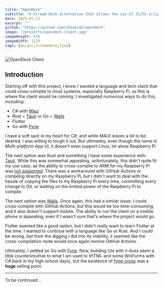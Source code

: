 ```yaml
---
title: "OpenDeck"
subtitle: "A Stream Deck alternative that allows the use of JS/TS scripting via Bun."
date: 2025-01-13
excerpt: ""
github: "https://github.com/ibanks42/opendeck"
image: "/projects/opendeck-client.jpg"
imageHeight: 439
imageWidth: 1129
tags: [go,gui,streamdeck,fyne]
---
```



![OpenDeck Client](@/assets/opendeck-client.jpg)

## Introduction

Starting off with this project, I knew I wanted a language and tech stack that
could cross-compile to most systems, especially Raspberry Pi, as this is where
the client would be running. I investigated numerous ways to do this, including:

- C# with [Maui](https://dotnet.microsoft.com/en-us/apps/maui)
- Rust + [Tauri](https://tauri.app) or Go + [Wails](https://wails.io)
- Flutter
- Go with [Fyne](https://fyne.io)

I have a soft spot in my heart for C#, and while MAUI leaves a lot to be
desired, I was willing to tough it out. But ultimately, even though the name is
*Multi-platform App UI*, it doesn't even support Linux, let alone Raspberry Pi.

The next option was Rust and something I have some experience with: [Tauri](https://tauri.app).
While this was somewhat appealing, unfortunately, this didn't quite fit my use case,
as the ability to cross-compile to ARM for my Raspberry Pi was
[not supported](https://v2.tauri.app/distribute/appimage/#appimages-for-arm-based-devices).
There was a workaround with GitHub Actions or compiling directly on my Raspberry
Pi, but I didn't want to deal with the hassle of copying the files to my
Raspberry Pi every time, committing every change to Git, or waiting on the
limited power of the Raspberry Pi to compile.

The next option was [Wails](https://wails.io). Once again, this had a similar
issue. I could cross-compile with GitHub Actions, but this would be too
time-consuming, and it also doesn't support mobile. The ability to run the
client on a mobile phone is appealing, even if I wasn't sure that's where the
project would go.

Flutter seemed like a good option, but I didn't really want to learn Flutter
at the time. I wanted to continue with a language like Go or Rust. And I could
be wrong, but from the digging I did into its viability, it seemed like the
cross-compilation route would once again involve GitHub Actions.

Ultimately, I settled on Go with [Fyne](https://fyne.io). Now, building UIs
with it does seem a little counterintuitive to what I am used to (HTML and some
WinForms with C# back in my high school days), but the existence of
[fyne-cross](https://github.com/fyne-io/fyne-cross) was a **huge** selling point.

---

To be continued...
